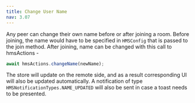 ```yaml
---
title: Change User Name
nav: 3.07
---
```


Any peer can change their own name before or after joining a room.
Before joining, the name would have to be specified in `HMSConfig` that is passed to the join method.
After joining, name can be changed with this call to hmsActions -

```jsx
await hmsActions.changeName(newName);
```

The store will update on the remote side, and as a result corresponding UI will also be updated automatically.
A notification of type `HMSNotificationTypes.NAME_UPDATED` will also be sent in case a toast needs to be presented.
